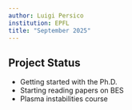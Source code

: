 ```yaml
---
author: Luigi Persico
institution: EPFL
title: "September 2025"
---
```


## Project Status

- Getting started with the Ph.D.
- Starting reading papers on BES 
- Plasma instabilities course 
